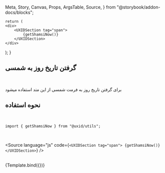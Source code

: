   Meta,
  Story,
  Canvas,
  Props,
  ArgsTable,
  Source,
} from "@storybook/addon-docs/blocks";

    return (
    <div>
        <UXIDSection tag="span">
            {getShamsiNow()}
        </UXIDSection>
    </div>
  );
}

<Meta title="utils/moments/getShamsiNowDate" />


## گرفتن تاریخ روز به شمسی

<br />

برای گرفتن تاریخ روز به فرمت شمسی از این متد استفاده میشود

## نحوه استفاده

<br />

`import { getShamsiNow } from "@uxid/utils";`

<br />

<Source
  language="js"
  code={`
    <UXIDSection tag="span">
        {getShamsiNow()}
    </UXIDSection>
  `}
/>

<br />

<Story name="getShamsiNowDate">
  {Template.bind({})}
</Story>

<br />